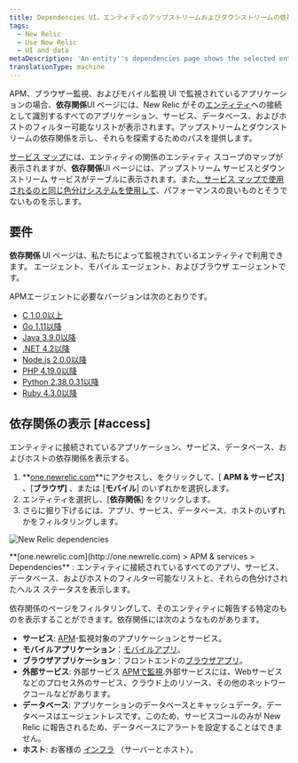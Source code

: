 ```yaml
---
title: Dependencies UI。エンティティのアップストリームおよびダウンストリームの依存関係の表示
tags:
  - New Relic
  - Use New Relic
  - UI and data
metaDescription: 'An entity''s dependencies page shows the selected entity''s upstream and downstream dependencies for apps, services, databases, and hosts.'
translationType: machine
---
```



APM、ブラウザー監視、およびモバイル監視 UI で監視されているアプリケーションの場合、**依存関係**UI ページには、New Relic がその[エンティティ](/docs/new-relic-solutions/new-relic-one/core-concepts/what-entity-new-relic)への接続として識別するすべてのアプリケーション、サービス、データベース、およびホストのフィルター可能なリストが表示されます。アップストリームとダウンストリームの依存関係を示し、それらを探索するためのパスを提供します。

[サービス マップ](/docs/understand-dependencies/understand-system-dependencies/service-maps/service-maps-new-relic-one)には、エンティティの関係のエンティティ スコープのマップが表示されますが、**依存関係**UI ページには、アップストリーム サービスとダウンストリーム サービスがテーブルに表示されます。また[、サービス マップで使用されるのと同じ色分けシステムを使用して](/docs/understand-dependencies/understand-system-dependencies/service-maps/service-maps-new-relic-one#alerts)、パフォーマンスの良いものとそうでないものを示します。

## 要件

**依存関係** UI ページは、私たちによって監視されているエンティティで利用できます。 <InlinePopover type="apm"/>エージェント、モバイル エージェント、およびブラウザ エージェントです。

APMエージェントに必要なバージョンは次のとおりです。

* [C 1.0.0以上](/docs/release-notes/agent-release-notes/c-sdk-release-notes)
* [Go 1.11以降](/docs/release-notes/agent-release-notes/go-release-notes)
* [Java 3.9.0以降](/docs/release-notes/agent-release-notes/java-release-notes)
* [.NET 4.2以降](/docs/release-notes/agent-release-notes/net-release-notes)
* [Node.js 2.0.0以降](/docs/release-notes/agent-release-notes/nodejs-release-notes)
* [PHP 4.19.0以降](/docs/release-notes/agent-release-notes/php-release-notes)
* [Python 2.38.0.31以降](/docs/release-notes/agent-release-notes/python-release-notes)
* [Ruby 4.3.0以降](/docs/release-notes/agent-release-notes/ruby-release-notes)

## 依存関係の表示 [#access]

エンティティに接続されているアプリケーション、サービス、データベース、およびホストの依存関係を表示する。

1. **[one.newrelic.com](http://one.newrelic.com)**にアクセスし、をクリックして、\[ **APM & サービス]** 、\[**ブラウザ]** 、または \[**モバイル**] のいずれかを選択します。
2. エンティティを選択し、\[**依存関係**] をクリックします。
3. さらに掘り下げるには、アプリ、サービス、データベース、ホストのいずれかをフィルタリングします。

<img
  title="omnimapDependencies.png"
  alt="New Relic dependencies"
  src={solutionsOmnimapDependencies}
/>

<figcaption>
  **[one.newrelic.com](http://one.newrelic.com) > APM & services > Dependencies** : エンティティに接続されているすべてのアプリ、サービス、データベース、およびホストのフィルター可能なリストと、それらの色分けされたヘルス ステータスを表示します。
</figcaption>

依存関係のページをフィルタリングして、そのエンティティに報告する特定のものを表示することができます。依存関係には次のようなものがあります。

* **サービス**: [APM](/docs/apm)-監視対象のアプリケーションとサービス。
* **モバイルアプリケーション**：[モバイルアプリ](/docs/mobile-monitoring)。
* **ブラウザアプリケーション**：フロントエンドの[ブラウザアプリ](/docs/browser)。
* **外部サービス**: 外部サービス [APMで監視](/docs/apm/applications-menu/monitoring/external-services-page).外部サービスには、Webサービスなどのプロセス外のサービス、クラウド上のリソース、その他のネットワークコールなどがあります。
* **データベース**: アプリケーションのデータベースとキャッシュデータ。データベースはエージェントレスです。このため、サービスコールのみが New Relic に報告されるため、データベースにアラートを設定することはできません。
* **ホスト**: お客様の [インフラ](/docs/infrastructure) （サーバーとホスト）。